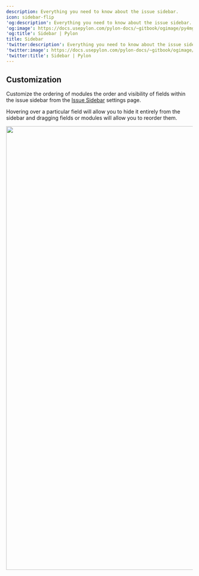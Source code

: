 ---
description: Everything you need to know about the issue sidebar.
icon: sidebar-flip
'og:description': Everything you need to know about the issue sidebar.
'og:image': https://docs.usepylon.com/pylon-docs/~gitbook/ogimage/py4mgqoJorvEaDAy1y3b
'og:title': Sidebar | Pylon
title: Sidebar
'twitter:description': Everything you need to know about the issue sidebar.
'twitter:image': https://docs.usepylon.com/pylon-docs/~gitbook/ogimage/py4mgqoJorvEaDAy1y3b
'twitter:title': Sidebar | Pylon
---
## Customization

Customize the ordering of modules the order and visibility of fields within the issue sidebar from the [Issue Sidebar](https://app.usepylon.com/settings/issue-sidebar) settings page.

Hovering over a particular field will allow you to hide it entirely from the sidebar and dragging fields or modules will allow you to reorder them.

<Frame>
<img alt="" class="block" data-testid="zoom-image" fetchpriority="high" height="1198" sizes="(max-width: 640px) 400px, 768px" src="/images/3a5d811a.png" width="2194"/>
</Frame>
